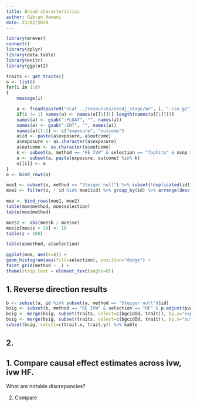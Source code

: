 ```yaml
---
title: Broad characteristics
author: Gibran Hemani
date: 23/02/2019
---
```



```r
library(mrever)
connect()
library(dplyr)
library(data.table)
library(knitr)
library(ggplot2)

traits <- get_traits()
o <- list()
for(i in 1:8)
{
	message(i)

	a <- fread(paste0("zcat ../resources/neo4j_stage/mr", i, ".csv.gz"), he=i == 1, sep=",")
	if(i != 1) names(a) <- names(o[[1]])[-length(names(o[[1]]))]
	names(a) <- gsub(":FLOAT", "", names(a))
	names(a) <- gsub(":INT", "", names(a))
	names(a)[1:2] <- c("exposure", "outcome")
	a$id <- paste(a$exposure, a$outcome)
	a$exposure <- as.character(a$exposure)
	a$outcome <- as.character(a$outcome)
	k <- subset(a, method == "FE IVW" & selection == "Tophits" & nsnp > 5) %>% .$id
	a <- subset(a, paste(exposure, outcome) %in% k)
	o[[i]] <- a
}
o <- bind_rows(o)

moe1 <- subset(o, method == "Steiger null") %>% subset(!duplicated(id))
moe2 <- filter(o, ! id %in% moe1$id) %>% group_by(id) %>% arrange(desc(moescore)) %>% slice(1)

moe <- bind_rows(moe1, moe2)
table(moe$method, moe$selection)
table(moe$method)

moe$z <- abs(moe$b / moe$se)
moe$z[moe$z > 10] <- 10
table(z > 100)

table(a$method, a$selection)

ggplot(moe, aes(x=z)) +
geom_histogram(aes(fill=selection), position="dodge") +
facet_grid(method ~ .) +
theme(strip.text = element_text(angle=0))


```

## 1. Reverse direction results

```r

b <- subset(a, id %in% subset(a, method == "Steiger null")$id)
bsig <- subset(b, method == "RE IVW" & selection == "HF" & p.adjust(pval, "fdr") < 0.05)
bsig <- merge(bsig, subset(traits, select=c(bgcidId, trait)), by.x="exposure", by.y="bgcidId")
bsig <- merge(bsig, subset(traits, select=c(bgcidId, trait)), by.x="outcome", by.y="bgcidId")
subset(bsig, select=c(trait.x, trait.y)) %>% kable
```

## 2. 



## 1. Compare causal effect estimates across ivw, ivw HF. 



What are notable discrepancies?

2. Compare 




